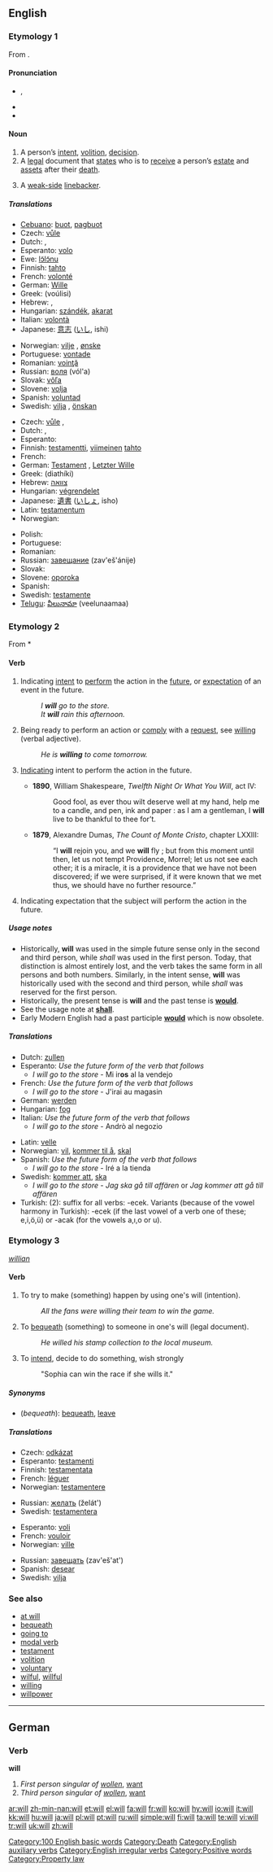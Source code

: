 {{wikipedia}}
{{see|Will}}
==English==

{{rank|said|would|been|47|will|no|them|when}}

===Etymology 1===
From {{OE.}} {{term|willa|lang=ang}}.

====Pronunciation====
* {{IPA|[[RP]] /wɪl/}}, {{SAMPA|/wIl/}}
* {{audio|en-us-will.ogg|Audio (US)}}
* {{rhymes|ɪl}}

====Noun====
{{en-noun}}

# A person’s [[intent]], [[volition]], [[decision]].
# A [[legal]] document that [[state]]s who is to [[receive]] a person’s [[estate]] and [[asset]]s after their [[death]].
# {{fb}} A [[weak-side]] [[linebacker]].

=====Translations=====
{{trans-top|volition}}
*[[Cebuano]]: [[buot]], [[pagbuot]]
*Czech: [[vůle]] {{f}}
*Dutch: {{t|nl|wil|m}}, {{t|nl|wens|m}}
*Esperanto: [[volo]]
*Ewe: [[lɔ̃lɔ̃nu]] {{n}}
*Finnish: [[tahto]]
*French: [[volonté]] {{f}}
*German: [[Wille]] {{m}}
*Greek: {{t-|el|βούληση|f|}} (voúlisi)
*Hebrew: {{he-translation|רצון|r"tzon}} {{m}}, {{he-translation|אבה|avah}}
*Hungarian: [[szándék]], [[akarat]]
*Italian: [[volontà]] {{f}}
*Japanese: [[意志]] ([[いし]], ishi)
{{trans-mid}}
*Norwegian: [[vilje]] {{m}}, [[ønske]] {{n}}
*Portuguese: [[vontade]] {{f}}
*Romanian: [[voinţă]] {{f}}
*Russian: [[воля]] (vól'a) {{f}}
*Slovak: [[vôľa]] {{f}}
*Slovene: [[volja]] {{f}}
*Spanish: [[voluntad]] {{f}}
*Swedish: [[vilja]] {{c}}, [[önskan]] {{c}}
{{trans-bottom}}

{{trans-top|legal document}}
*Czech: [[vůle]] {{f}}, {{t|cs|testament|m}}
*Dutch: {{t|nl|testament|n}}, {{t|nl|laatste wilsbeschikking|f}}
*Esperanto: {{t|eo|testamento}}
*Finnish: [[testamentti]], [[viimeinen]] [[tahto]]
*French: {{t|fr|testament|m}}
*German: [[Testament]] {{n}}, [[Letzter Wille]] {{m}}
*Greek: {{t-|el|διαθήκη|f|}} (diathíki)
*Hebrew: [[צוואה]] {{f}}
*Hungarian: [[végrendelet]]
*Japanese: [[遺書]] ([[いしょ]], isho)
*Latin: [[testamentum]] {{n}}
*Norwegian: {{t|no|testament|n}}
{{trans-mid}}
*Polish: {{t|pl|testament|m}}
*Portuguese: {{t|pt|testamento|m}}
*Romanian: {{t|ro|testament|n}}
*Russian: [[завещание]] (zav'eš'ánije) {{n}}
*Slovak: {{t|sk|testament|m}}
*Slovene: [[oporoka]] {{f}}
*Spanish: {{t|es|testamento|m}}
*Swedish: [[testamente]] {{n}}
*[[Telugu]]: [[వీలునామా]] (veelunaamaa)
{{trans-bottom}}

{{trans-top|American football: weak side backliner}}
{{trans-mid}}
{{trans-bottom}}

===Etymology 2===
From {{OE.}} *{{term|willan|lang=ang}}

====Verb====
{{en-verb|inf=-|will|willing|would|-}}

# Indicating [[intent]] to [[perform]] the action in the [[future]], or [[expectation]] of an event in the future.
#: ''I '''will''' go to the store.''
#: ''It '''will''' rain this afternoon.''
# Being ready to perform an action or [[comply]] with a [[request]], see [[willing]] (verbal adjective).
#: ''He is '''willing''' to come tomorrow.''
# {{context|dated|first person only}} [[indicate|Indicating]] intent to perform the action in the future.
#* '''1890''', William Shakespeare, ''Twelfth Night Or What You Will'', act IV:
#*: Good fool, as ever thou wilt deserve well at my hand, help me to a candle, and pen, ink and paper : as I am a gentleman, I '''will''' live to be thankful to thee for’t.
#* '''1879''', Alexandre Dumas, ''The Count of Monte Cristo'', chapter LXXIII:
#*: “I '''will''' rejoin you, and we '''will''' fly ; but from this moment until then, let us not tempt Providence, Morrel; let us not see each other; it is a miracle, it is a providence that we have not been discovered; if we were surprised, if it were known that we met thus, we should have no further resource.”
# {{context|dated|second and third person only}} Indicating expectation that the subject will perform the action in the future.
<!--There are actually many more meanings as an auxiliary verb.-->

=====Usage notes=====
*Historically, '''will''' was used in the simple future sense only in the second and third person, while ''shall'' was used in the first person.  Today, that distinction is almost entirely lost, and the verb takes the same form in all persons and both numbers.  Similarly, in the intent sense, '''will''' was historically used with the second and third person, while ''shall'' was reserved for the first person.
*Historically, the present tense is '''will''' and the past tense is '''[[would]]'''.
*See the usage note at '''[[shall]]'''.
*Early Modern English had a past participle '''[[would]]''' which is now obsolete.

=====Translations=====
{{trans-top|indicating future action}}
*Dutch: [[zullen]]
*Esperanto: ''Use the future form of the verb that follows''
**''I will go to the store'' - Mi ir'''os''' al la vendejo
*French: ''Use the future form of the verb that follows''
**''I will go to the store'' - J'irai au magasin
*German: [[werden]]
*Hungarian: [[fog]]
*Italian: ''Use the future form of the verb that follows''
**''I will go to the store'' - Andrò al negozio
{{trans-mid}}
*Latin: [[velle]]
*Norwegian: [[vil]], [[kommer til å]], [[skal]]
*Spanish: ''Use the future form of the verb that follows''
**''I will go to the store'' - Iré a la tienda
*Swedish: [[kommer att]], [[ska]]
**''I will go to the store'' - ''Jag ska gå till affären'' or ''Jag kommer att gå till affären''
*Turkish: (2): suffix for all verbs: -ecek. Variants (because of the vowel harmony in Turkish): -ecek (if the last vowel of a verb one of these; e,i,ö,ü) or -acak (for the vowels a,ı,o or u).
{{trans-bottom}}

===Etymology 3===
{{OE.}} ''[[willian]]''

====Verb====
{{en-verb}}

# {{transitive}}<!--DefD--> To try to make (something) happen by using one's will (intention).
#:''All the fans were willing their team to win the game.''
# {{transitive}}<!--DefE--> To [[bequeath]] (something) to someone in one's will (legal document).
#:''He willed his stamp collection to the local museum.''
# {{transitive}} <!--DefF--> To [[intend]], decide to do something, wish strongly
#: "Sophia can win the race if she wills it."

=====Synonyms=====
*<!--DefE-->(''bequeath''): [[bequeath]], [[leave]]

=====Translations=====
<!--DefE-->
{{trans-top|To bequeath}}
*Czech: [[odkázat]]
*Esperanto: [[testamenti]]
*Finnish: [[testamentata]]
*French: [[léguer]]
*Norwegian: [[testamentere]]
{{trans-mid}}
*Russian: [[желать]] (želát')
*Swedish: [[testamentera]]
{{trans-bottom}}

<!--DefF-->
{{trans-top|to wish strongly}}
*Esperanto: [[voli]]
*French: [[vouloir]]
*Norwegian: [[ville]]
{{trans-mid}}
*Russian: [[завещать]] (zav'eš'at')
*Spanish: [[desear]]
*Swedish: [[vilja]]
{{trans-bottom}}

===See also===
*[[at will]]
*[[bequeath]]
*[[going to]]
*[[modal verb]]
*[[testament]]
*[[volition]]
*[[voluntary]]
*[[wilful]], [[willful]]
*[[willing]]
*[[willpower]]

[[Category:100 English basic words]]
[[Category:Death]]
[[Category:English auxiliary verbs]]
[[Category:English irregular verbs]]

----

==German==

===Verb===
'''will'''

# <!--DefH--> ''First person singular of [[wollen]]'', [[want]]
# <!--DefI--> ''Third person singular of [[wollen]]'', [[want]]

[[Category:Positive words]]
[[Category:Property law]]

[[ar:will]]
[[zh-min-nan:will]]
[[et:will]]
[[el:will]]
[[fa:will]]
[[fr:will]]
[[ko:will]]
[[hy:will]]
[[io:will]]
[[it:will]]
[[kk:will]]
[[hu:will]]
[[ja:will]]
[[pl:will]]
[[pt:will]]
[[ru:will]]
[[simple:will]]
[[fi:will]]
[[ta:will]]
[[te:will]]
[[vi:will]]
[[tr:will]]
[[uk:will]]
[[zh:will]]